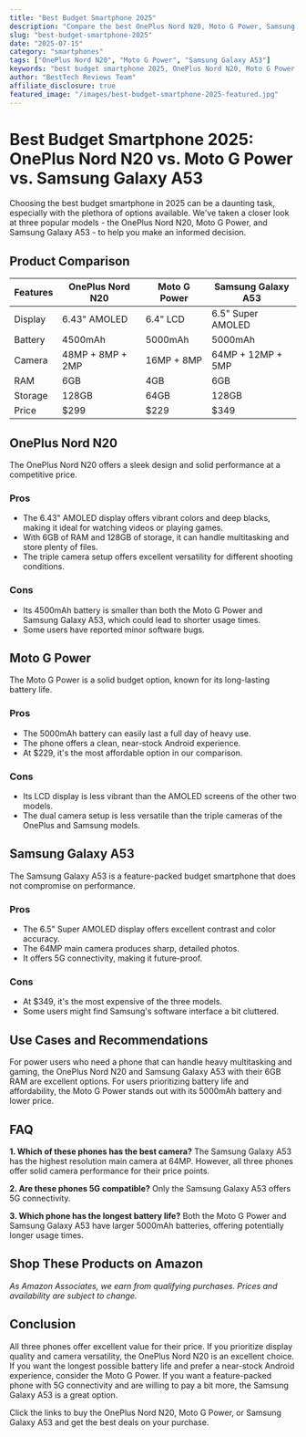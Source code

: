 ```yaml
---
title: "Best Budget Smartphone 2025"
description: "Compare the best OnePlus Nord N20, Moto G Power, Samsung Galaxy A53 and more. Find the perfect smartphones with our detailed reviews and recommendations."
slug: "best-budget-smartphone-2025"
date: "2025-07-15"
category: "smartphones"
tags: ["OnePlus Nord N20", "Moto G Power", "Samsung Galaxy A53"]
keywords: "best budget smartphone 2025, OnePlus Nord N20, Moto G Power, Samsung Galaxy A53"
author: "BestTech Reviews Team"
affiliate_disclosure: true
featured_image: "/images/best-budget-smartphone-2025-featured.jpg"
---
```


# Best Budget Smartphone 2025: <ProductLink productName="OnePlus Nord N20" asin="B09VK9Y1DS">OnePlus Nord N20</ProductLink> vs. Moto G Power vs. Samsung Galaxy A53

Choosing the best budget smartphone in 2025 can be a daunting task, especially with the plethora of options available. We've taken a closer look at three popular models - the <ProductLink productName="OnePlus Nord N20" asin="B09VK9Y1DS">OnePlus Nord N20</ProductLink>, Moto G Power, and Samsung Galaxy A53 - to help you make an informed decision.

## Product Comparison

| Features | <ProductLink productName="OnePlus Nord N20" asin="B09VK9Y1DS">OnePlus Nord N20</ProductLink> | Moto G Power | Samsung Galaxy A53 |
|----------|------------------|--------------|--------------------|
| Display  | 6.43" AMOLED     | 6.4" LCD     | 6.5" Super AMOLED  |
| Battery  | 4500mAh          | 5000mAh      | 5000mAh            |
| Camera   | 48MP + 8MP + 2MP | 16MP + 8MP   | 64MP + 12MP + 5MP  |
| RAM      | 6GB              | 4GB          | 6GB                |
| Storage  | 128GB            | 64GB         | 128GB              |
| Price    | $299             | $229         | $349               |

## <ProductLink productName="OnePlus Nord N20" asin="B09VK9Y1DS">OnePlus Nord N20</ProductLink>

The <ProductLink productName="OnePlus Nord N20" asin="B09VK9Y1DS">OnePlus Nord N20</ProductLink> offers a sleek design and solid performance at a competitive price. 

### Pros
* The 6.43" AMOLED display offers vibrant colors and deep blacks, making it ideal for watching videos or playing games. 
* With 6GB of RAM and 128GB of storage, it can handle multitasking and store plenty of files. 
* The triple camera setup offers excellent versatility for different shooting conditions.

### Cons
* Its 4500mAh battery is smaller than both the <ProductLink productName="Moto G Power" asin="B084D3CTG1">Moto G Power</ProductLink> and Samsung Galaxy A53, which could lead to shorter usage times.
* Some users have reported minor software bugs.

## <ProductLink productName="Moto G Power" asin="B084D3CTG1">Moto G Power</ProductLink>

The <ProductLink productName="Moto G Power" asin="B084D3CTG1">Moto G Power</ProductLink> is a solid budget option, known for its long-lasting battery life.

### Pros
* The 5000mAh battery can easily last a full day of heavy use.
* The phone offers a clean, near-stock Android experience.
* At $229, it's the most affordable option in our comparison.

### Cons
* Its LCD display is less vibrant than the AMOLED screens of the other two models.
* The dual camera setup is less versatile than the triple cameras of the OnePlus and Samsung models.

## <ProductLink productName="Samsung Galaxy A53" asin="B09SVVNLQN">Samsung Galaxy A53</ProductLink>

The <ProductLink productName="Samsung Galaxy A53" asin="B09SVVNLQN">Samsung Galaxy A53</ProductLink> is a feature-packed budget smartphone that does not compromise on performance.

### Pros
* The 6.5" Super AMOLED display offers excellent contrast and color accuracy.
* The 64MP main camera produces sharp, detailed photos.
* It offers 5G connectivity, making it future-proof.

### Cons
* At $349, it's the most expensive of the three models.
* Some users might find Samsung's software interface a bit cluttered.

## Use Cases and Recommendations

For power users who need a phone that can handle heavy multitasking and gaming, the <ProductLink productName="OnePlus Nord N20" asin="B09VK9Y1DS">OnePlus Nord N20</ProductLink> and Samsung Galaxy A53 with their 6GB RAM are excellent options. For users prioritizing battery life and affordability, the Moto G Power stands out with its 5000mAh battery and lower price. 

## FAQ

**1. Which of these phones has the best camera?**
The Samsung Galaxy A53 has the highest resolution main camera at 64MP. However, all three phones offer solid camera performance for their price points.

**2. Are these phones 5G compatible?**
Only the Samsung Galaxy A53 offers 5G connectivity.

**3. Which phone has the longest battery life?**
Both the Moto G Power and Samsung Galaxy A53 have larger 5000mAh batteries, offering potentially longer usage times.


## Shop These Products on Amazon

<div style={{display: "flex", gap: "1rem", flexWrap: "wrap", margin: "2rem 0"}}>
  <AmazonButton productName="OnePlus Nord N20" asin="B09VK9Y1DS" />
  <AmazonButton productName="Moto G Power" asin="B084D3CTG1" />
  <AmazonButton productName="Samsung Galaxy A53" asin="B09SVVNLQN" />
</div>

*As Amazon Associates, we earn from qualifying purchases. Prices and availability are subject to change.*

## Conclusion

All three phones offer excellent value for their price. If you prioritize display quality and camera versatility, the <ProductLink productName="OnePlus Nord N20" asin="B09VK9Y1DS">OnePlus Nord N20</ProductLink> is an excellent choice. If you want the longest possible battery life and prefer a near-stock Android experience, consider the <ProductLink productName="Moto G Power" asin="B084D3CTG1">Moto G Power</ProductLink>. If you want a feature-packed phone with 5G connectivity and are willing to pay a bit more, the Samsung Galaxy A53 is a great option.

Click the links to buy the <ProductLink productName="OnePlus Nord N20" asin="B09VK9Y1DS">OnePlus Nord N20</ProductLink>, Moto G Power, or Samsung Galaxy A53 and get the best deals on your purchase.